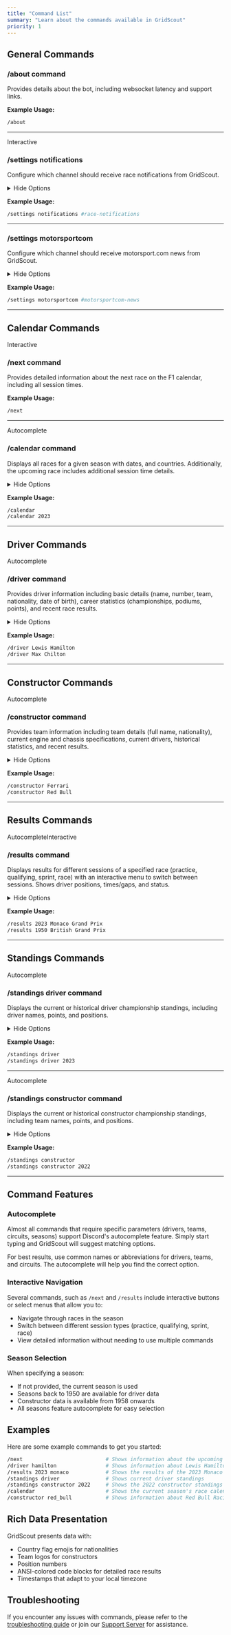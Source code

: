 ```yaml
---
title: "Command List"
summary: "Learn about the commands available in GridScout"
priority: 1
---
```


## General Commands

### /about command

Provides details about the bot, including websocket latency and support links.

**Example Usage:**

```bash
/about
```

---

<Tag color="teal">Interactive</Tag>

### /settings notifications

Configure which channel should receive race notifications from GridScout.

<details>
<summary>Hide Options</summary>

**channel** channel (required)

The Discord channel where race notifications should be sent.
</details>

**Example Usage:**

```bash
/settings notifications #race-notifications
```

---

### /settings motorsportcom

Configure which channel should receive motorsport.com news from GridScout.

<details>
<summary>Hide Options</summary>

**channel** channel (required)

The Discord channel where motorsport.com news should be sent.
</details>

**Example Usage:**

```bash
/settings motorsportcom #motorsportcom-news
```

---

## Calendar Commands

<Tag color="teal">Interactive</Tag>

### /next command

Provides detailed information about the next race on the F1 calendar, including all session times.

**Example Usage:**

```bash
/next
```

---

<Tag color="purple">Autocomplete</Tag>
### /calendar command

Displays all races for a given season with dates, and countries. Additionally, the upcoming race includes additional session time details.

<details>
<summary>Hide Options</summary>

**season** string (optional)

The F1 season to view the calendar for. Defaults to current season if not specified.
</details>

**Example Usage:**

```bash
/calendar
/calendar 2023
```

---

## Driver Commands

<Tag color="purple">Autocomplete</Tag>

### /driver command

Provides driver information including basic details (name, number, team, nationality, date of birth), career statistics (championships, podiums, points), and recent race results.

<details>
<summary>Hide Options</summary>

**driver** string (required)

The name of the driver to look up (with autocomplete)
</details>

**Example Usage:**

```bash
/driver Lewis Hamilton
/driver Max Chilton
```

---

## Constructor Commands

<Tag color="purple">Autocomplete</Tag>
### /constructor command

Provides team information including team details (full name, nationality), current engine and chassis specifications, current drivers, historical statistics, and recent results.

<details>
<summary>Hide Options</summary>

**team** string (required)

The name of the team to look up (with autocomplete)
</details>

**Example Usage:**

```bash
/constructor Ferrari
/constructor Red Bull
```

---

## Results Commands

<Tag color="purple">Autocomplete</Tag><Tag color="teal">Interactive</Tag>

### /results command

Displays results for different sessions of a specified race (practice, qualifying, sprint, race) with an interactive menu to switch between sessions. Shows driver positions, times/gaps, and status.

<details>
<summary>Hide Options</summary>

**season** integer (required)

The F1 season to view results from.

**race** string (required)

The race to view results for (with autocomplete)
</details>

**Example Usage:**

```bash
/results 2023 Monaco Grand Prix
/results 1950 British Grand Prix
```

---

## Standings Commands

<Tag color="purple">Autocomplete</Tag>

### /standings driver command

Displays the current or historical driver championship standings, including driver names, points, and positions.

<details>
<summary>Hide Options</summary>

**season** integer (optional)

The F1 season to view standings from. Defaults to current season if not specified.
</details>

**Example Usage:**

```bash
/standings driver
/standings driver 2023
```

---

<Tag color="purple">Autocomplete</Tag>

### /standings constructor command

Displays the current or historical constructor championship standings, including team names, points, and positions.

<details>
<summary>Hide Options</summary>

**season** integer (optional)

The F1 season to view standings from. Defaults to current season if not specified.
</details>

**Example Usage:**

```bash
/standings constructor
/standings constructor 2022
```

---

## Command Features

### Autocomplete

Almost all commands that require specific parameters (drivers, teams, circuits, seasons) support Discord's autocomplete feature. Simply start typing and GridScout will suggest matching options.

<Banner type="important">
  For best results, use common names or abbreviations for drivers, teams, and circuits. The autocomplete will help you find the correct option.
</Banner>

### Interactive Navigation

Several commands, such as `/next` and `/results` include interactive buttons or select menus that allow you to:
- Navigate through races in the season
- Switch between different session types (practice, qualifying, sprint, race)
- View detailed information without needing to use multiple commands

### Season Selection

When specifying a season:
- If not provided, the current season is used
- Seasons back to 1950 are available for driver data
- Constructor data is available from 1958 onwards
- All seasons feature autocomplete for easy selection

## Examples

Here are some example commands to get you started:

```bash
/next                           # Shows information about the upcoming race
/driver hamilton                # Shows information about Lewis Hamilton
/results 2023 monaco            # Shows the results of the 2023 Monaco Grand Prix
/standings driver               # Shows current driver standings
/standings constructor 2022     # Shows the 2022 constructor standings
/calendar                       # Shows the current season's race calendar
/constructor red_bull           # Shows information about Red Bull Racing
```

## Rich Data Presentation

GridScout presents data with:
- Country flag emojis for nationalities
- Team logos for constructors
- Position numbers
- ANSI-colored code blocks for detailed race results
- Timestamps that adapt to your local timezone

## Troubleshooting

If you encounter any issues with commands, please refer to the [troubleshooting guide](/docs/support/troubleshoot) or join our [Support Server](https://discord.gg/SdK9QCquP4) for assistance.

